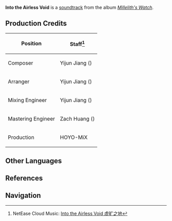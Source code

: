 {{Soundtrack Infobox
|title          =
|image          = Millelith's Watch.png
|album          = Millelith's Watch
|disc           = 2
|number         = 21
|featured       =
|featured2      =
|featured3      =
|featured_disc  =
|featured_disc2 =
|featured_disc3 =
|youtube_id     = rIKIrbYQXXY
|spotify_id     = 4qmYvyIXixbXTfTDS6mDl0
|played_in      = The Chasm: Underground Mines
|during         = [[Ad-Hoc Main Tunnel]], [[The Chasm: Main Mining Area]], [[The Serpent's Cave]]
|domain         =
|previous       = Blind Search
|next           = A Glimmer of Hope
}}
'''Into the Airless Void''' is a [[soundtrack]] from the album ''[[Millelith's Watch]]''.

==Production Credits==
{| class="wikitable" style="text-align:left; height:0.5em"
! Position
! Staff<ref>NetEase Cloud Music: [https://music.163.com/#/song?id=1956543011 Into the Airless Void 虚旷之地]</ref>
|-
! Composer
| Yijun Jiang ({{Lang|zh=姜以君|mini=1}})
|-
! Arranger
| Yijun Jiang ({{Lang|zh=姜以君|mini=1}})
|-
! Mixing Engineer
| Yijun Jiang ({{Lang|zh=姜以君|mini=1}})
|-
! Mastering Engineer
| Zach Huang ({{Lang|zh=黄巍|mini=1}})
|-
! Production
| HOYO-MiX
|}
<!--
==Videos==
<gallery hideaddbutton="true" captionalign="center">
</gallery>
==Trivia==
-->
==Other Languages==
{{Other Languages
|default_hidden = 1
|en      = Into the Airless Void
|zhs     = 虚旷之地
|zhs_rm  = Xūkuàng zhī Dì
|ja      = 空虚の地
|ja_rm   = Kuukyou no Chi{{Assumed}}
}}

==References==
{{Reflist}}

==Navigation==
{{Soundtrack Navbox|Millelith's Watch}}